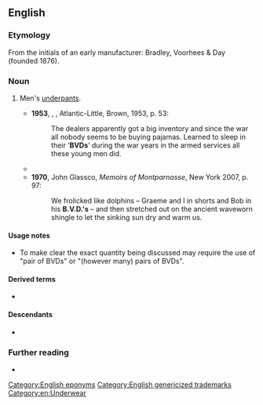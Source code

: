 ==English==

===Etymology===
From the initials of an early manufacturer: Bradley, Voorhees & Day (founded 1876).

===Noun===
{{en-plural noun}}

# {{lb|en|informal|initialism}} Men's [[underpants]].
#* '''1953''', {{w|Richard Pike Bissell|Richard Bissell}}, ''{{w|7½ Cents}}'', Atlantic-Little, Brown, 1953, p. 53:
#*: The dealers apparently got a big inventory and since the war all nobody seems to be buying pajamas. Learned to sleep in their ‘'''BVDs'''’ during the war years in the armed services all these young men did.
#* {{RQ:Bellow Augie March|chapter=5|pages=64–65|pageref=65|passage=Thus, the light switched on, there was Einhorn in his '''BVDs''', wasted arms freckled, grizzled hair afly from his face that was inclined to flatness, the shrewd curved nose and clipped mustache.}}
#* '''1970''', John Glassco, ''Memoirs of Montparnasse'', New York 2007, p. 97:
#*: We frolicked like dolphins – Graeme and I in shorts and Bob in his '''B.V.D.'s''' – and then stretched out on the ancient waveworn shingle to let the sinking sun dry and warm us.

====Usage notes====
* To make clear the exact quantity being discussed may require the use of "pair of BVDs" or "(however many) pairs of BVDs".

====Derived terms====
* {{l|en|bibidees}}

====Descendants====
* {{desc|es|bividí|bor=1}}

===Further reading===
* {{pedia|BVD}}

[[Category:English eponyms]]
[[Category:English genericized trademarks]]
[[Category:en:Underwear]]